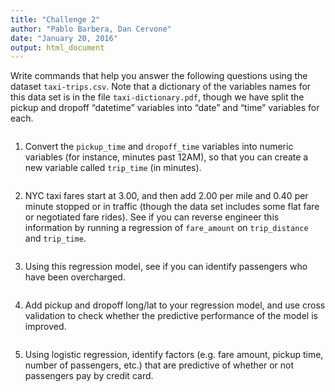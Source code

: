 ```yaml
---
title: "Challenge 2"
author: "Pablo Barbera, Dan Cervone"
date: "January 20, 2016"
output: html_document
---
```


Write commands that help you answer the following questions using the dataset `taxi-trips.csv`. Note that a dictionary of the variables names for this data set is in the file `taxi-dictionary.pdf`, though we have split the pickup and dropoff "datetime" variables into "date" and "time" variables for each. 

```r

```


1. Convert the `pickup_time` and `dropoff_time` variables into numeric variables (for instance, minutes past 12AM), so that you can create a new variable called `trip_time` (in minutes).

```r

```

2. NYC taxi fares start at 3.00, and then add 2.00 per mile and 0.40 per minute stopped or in traffic (though the data set includes some flat fare or negotiated fare rides). See if you can reverse engineer this information by running a regression of `fare_amount` on `trip_distance` and `trip_time`. 

```r

```

3. Using this regression model, see if you can identify passengers who have been overcharged.

```r

```

4. Add pickup and dropoff long/lat to your regression model, and use cross validation to check whether the predictive performance of the model is improved.

```r

```

5. Using logistic regression, identify factors (e.g. fare amount, pickup time, number of passengers, etc.) that are predictive of whether or not passengers pay by credit card.

```r

```
